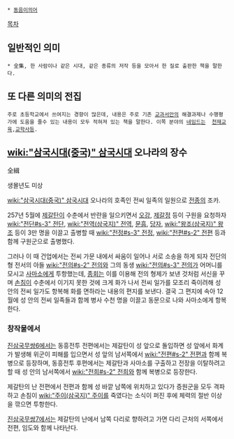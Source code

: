  * [[동음이의어]]

[[목차]]
== 일반적인 의미 ==
 * 全集, 한 사람이나 같은 시대, 같은 종류의 저작 등을 모아서 한 질로 출판한 책을 말한다.

== 또 다른 의미의 전집 ==
 주로 초등학교에서 쓰여지는 경향이 많은데, 내용은 주로 기존 [[교과서]]안의 해결과제나 수행평가에 도움을 줄수 있는 내용이 모두 적혀져 있는 책을 말한다. 이쪽 분야의 [[네임드]]는  [[천재교육]],[[교학사]]등.

== [[wiki:"삼국시대(중국)" 삼국시대]] 오나라의 장수 ==
全緝

생몰년도 미상

[[wiki:"삼국시대(중국)" 삼국시대]] 오나라의 호족인 전씨 일족의 일원으로 [[전종]]의 조카.

257년 5월에 [[제갈탄]]이 수춘에서 반란을 일으키면서 [[오강]], [[제갈정]] 등이 구원을 요청하자 [[wiki:"전단#s-3" 전단]], [[wiki:"전역(삼국지)" 전역]], [[문흠]], [[당자]], [[wiki:"왕조(삼국지)" 왕조]] 등이 3만 명을 이끌고 출병할 때 [[wiki:"전정#s-3" 전정]], [[wiki:"전편#s-2" 전편]] 등과 함께 구원군으로 출병했다.

그러나 이 때 건업에서는 전씨 가문 내에서 싸움이 일어나 서로 소송을 하게 되자 전단의 형 전서의 아들 [[wiki:"전의#s-2" 전의]]와 그의 동생 [[wiki:"전의#s-3" 전의]]가 어머니를 모시고 [[사마소]]에게 투항했는데, [[종회]]는 이를 이용해 전의 형제가 보낸 것처럼 서신을 꾸며 [[손침]]이 수춘에서 이기지 못한 것에 크게 화가 나서 전씨 일가를 모조리 죽이려해 성 안의 전씨 일가도 항복해 화를 면하라는 내용의 편지를 보낸다. 결국 그 편지에 속아 12월에 성 안의 전씨 일족들과 함께 병사 수천 명을 이끌고 동문으로 나와 사마소에게 항복한다.

=== 창작물에서 ===
[[진삼국무쌍6]]에서는 동흥전투 전편에서는 제갈탄이 성 앞으로 돌입하면 성 앞에서 화계가 발생해 위군이 피해를 입으면서 성 앞의 남서쪽에서 [[wiki:"전편#s-2" 전편]]과 함께 복병으로 등장하며, 동흥전투 후편에서는 제갈탄과 사마소를 구출하고 전장을 이탈하려고 할 때 성 안의 남서쪽에서 [[wiki:"전희#s-2" 전희]]와 함께 복병으로 등장한다.

제갈탄의 난 전편에서 전편과 함께 성 바깥 남쪽에 위치하고 있다가 증원군을 모두 격파하고 손침이 [[wiki:"주이(삼국지)" 주이]]를 죽였다는 소식이 퍼진 후에 체력의 절반 이상을 깎으면 투항한다.

[[진삼국무쌍7]]에서는 제갈탄의 난에서 남쪽 다리로 향하려고 가면 다리 근처의 서쪽에서 전편, 임도와 함께 나타난다.
